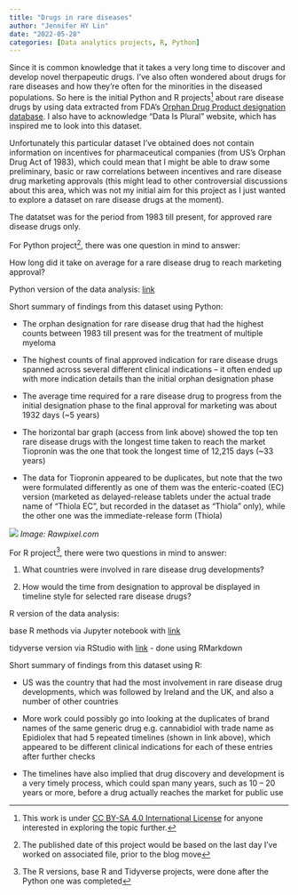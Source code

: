```yaml
---
title: "Drugs in rare diseases"
author: "Jennifer HY Lin"
date: "2022-05-28"
categories: [Data analytics projects, R, Python]
---
```


Since it is common knowledge that it takes a very long time to discover and develop novel therpapeutic drugs. I've also often wondered about drugs for rare diseases and how they're often for the minorities in the diseased populations. So here is the initial Python and R projects^[This work is under [CC BY-SA 4.0 International License](https://creativecommons.org/licenses/by-sa/4.0/) for anyone interested in exploring the topic further.] about rare disease drugs by using data extracted from FDA's [Orphan Drug Product designation database](https://www.accessdata.fda.gov/scripts/opdlisting/oopd/index.cfm#Search_param_field%23Search_param_field). I also have to acknowledge "Data Is Plural" website, which has inspired me to look into this dataset.

Unfortunately this particular dataset I've obtained does not contain information on incentives for pharmaceutical companies (from US's Orphan Drug Act of 1983), which could mean that I might be able to draw some preliminary, basic or raw correlations between incentives and rare disease drug marketing approvals (this might lead to other controversial discussions about this area, which was not my initial aim for this project as I just wanted to explore a dataset on rare disease drugs at the moment).

The datatset was for the period from 1983 till present, for approved rare disease drugs only.

For Python project[^1], there was one question in mind to answer:

[^1]: The published date of this project would be based on the last day I've worked on associated file, prior to the blog move

How long did it take on average for a rare disease drug to reach marketing approval?

Python version of the data analysis: [link](https://github.com/jhylin/Portfolio-projects/blob/main/Rare%20disease%20drugs%20-%20approved%20only.ipynb)

Short summary of findings from this dataset using Python:

-   The orphan designation for rare disease drug that had the highest counts between 1983 till present was for the treatment of multiple myeloma

-   The highest counts of final approved indication for rare disease drugs spanned across several different clinical indications -- it often ended up with more indication details than the initial orphan designation phase

-   The average time required for a rare disease drug to progress from the initial designation phase to the final approval for marketing was about 1932 days (\~5 years)

-   The horizontal bar graph (access from link above) showed the top ten rare disease drugs with the longest time taken to reach the market Tiopronin was the one that took the longest time of 12,215 days (\~33 years)

-   The data for Tiopronin appeared to be duplicates, but note that the two were formulated differently as one of them was the enteric-coated (EC) version (marketed as delayed-release tablets under the actual trade name of "Thiola EC", but recorded in the dataset as "Thiola" only), while the other one was the immediate-release form (Thiola)

![](Pills.jpg) *Image: Rawpixel.com*

For R project[^2], there were two questions in mind to answer:

[^2]: The R versions, base R and Tidyverse projects, were done after the Python one was completed

1.  What countries were involved in rare disease drug developments?

2.  How would the time from designation to approval be displayed in timeline style for selected rare disease drugs?

R version of the data analysis:

base R methods via Jupyter notebook with [link](https://github.com/jhylin/Portfolio-projects/blob/main/Rare%20disease%20drugs%20(base%20R%20methods).ipynb)

tidyverse version via RStudio with [link](https://github.com/jhylin/Portfolio-projects/blob/main/Rare_diseases_drugs_RStudio.md) - done using RMarkdown

Short summary of findings from this dataset using R:

-   US was the country that had the most involvement in rare disease drug developments, which was followed by Ireland and the UK, and also a number of other countries

-   More work could possibly go into looking at the duplicates of brand names of the same generic drug e.g. cannabidiol with trade name as Epidiolex that had 5 repeated timelines (shown in link above), which appeared to be different clinical indications for each of these entries after further checks

-   The timelines have also implied that drug discovery and development is a very timely process, which could span many years, such as 10 -- 20 years or more, before a drug actually reaches the market for public use
